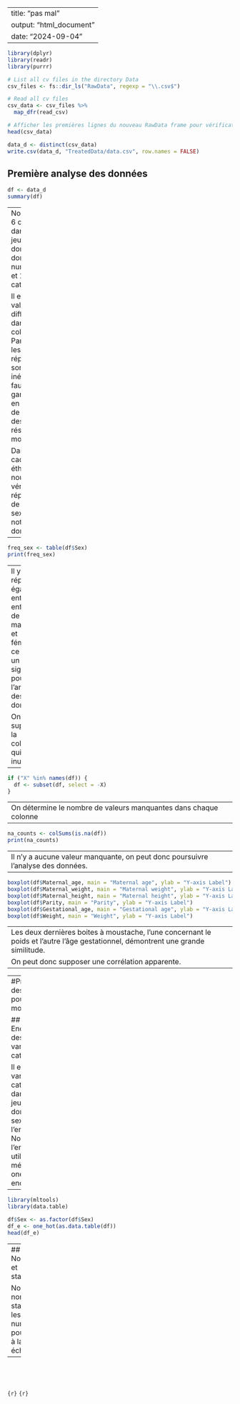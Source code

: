 
---
title: "pas mal"
output: "html_document"
date: "2024-09-04"
---

```r
library(dplyr)
library(readr)
library(purrr)

```
```r

# List all cv files in the directory Data
csv_files <- fs::dir_ls("RawData", regexp = "\\.csv$")

# Read all cv files
csv_data <- csv_files %>%
  map_dfr(read_csv)

# Afficher les premières lignes du nouveau RawData frame pour vérification
head(csv_data)
```
```r
data_d <- distinct(csv_data)
write.csv(data_d, "TreatedData/data.csv", row.names = FALSE)
```

## Première analyse des données
```r
df <- data_d
summary(df)
```

---
Nous avons 6 colonnes dans notre jeu de données, dont 5 sont numériques et 1 est catégorielle.

Il existe 10 valeurs différentes dans la colonne Parity, et les répartitions sont très inégales.
Il faudra garder cela en tête lors de l'analyse des résultats du modèle.

Dans un cadre éthique, nous vérifions la répartition de chaque sexe dans notre jeu de données.
---

```r
freq_sex <- table(df$Sex)
print(freq_sex)
```

---
Il y a une répartition égale entre les enfants de sexe masculin et féminin, ce qui est un bon signe pour l'analyse des données.

On supprime la colonne X qui est inutile
---

```r
if ("X" %in% names(df)) {
  df <- subset(df, select = -X)
}
```

---
On détermine le nombre de valeurs manquantes dans chaque colonne
---

```r
na_counts <- colSums(is.na(df))
print(na_counts)
```

---
Il n'y a aucune valeur manquante, on peut donc poursuivre l'analyse des données.
---

```r
boxplot(df$Maternal_age, main = "Maternal age", ylab = "Y-axis Label")
boxplot(df$Maternal_weight, main = "Maternal weight", ylab = "Y-axis Label")
boxplot(df$Maternal_height, main = "Maternal height", ylab = "Y-axis Label")
boxplot(df$Parity, main = "Parity", ylab = "Y-axis Label")
boxplot(df$Gestational_age, main = "Gestational age", ylab = "Y-axis Label")
boxplot(df$Weight, main = "Weight", ylab = "Y-axis Label")
```

---
Les deux dernières boites à moustache, l'une concernant le poids et l'autre l'âge gestationnel, démontrent une grande similitude.
On peut donc supposer une corrélation apparente.
---

---
#Préparation des données pour le modèle

## 1- Encodage des variables catégorielles

Il existe une variable catégorielle dans notre jeu de données, le sexe de l'enfant. Nous allons l'encoder en utilisant la méthode de one-hot encoding.
---

```r
library(mltools)
library(data.table)

df$Sex <- as.factor(df$Sex)
df_e <- one_hot(as.data.table(df))
head(df_e)

```
---
## 2- Normalisation et standardisation

Nous allons normaliser et standardiser les variables numériques pour les mettre à la même échelle.
---
```r

```
```r


```
```r


```
```r

```

```{r}	```
```{r}	```


